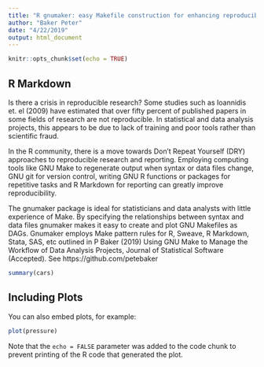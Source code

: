 ```yaml
---
title: "R gnumaker: easy Makefile construction for enhancing reproducible research"
author: "Baker Peter"
date: "4/22/2019"
output: html_document
---
```


```r
knitr::opts_chunk$set(echo = TRUE)
```

## R Markdown
Is there a crisis in reproducible research? Some studies such as Ioannidis et. el (2009) have estimated that over fifty percent of published papers in some fields of research are not reproducible. In statistical and data analysis projects, this appears to be due to lack of training and poor tools rather than scientific fraud.

In the R community, there is a move towards Don't Repeat Yourself (DRY) approaches to reproducible research and reporting. Employing computing tools like GNU Make to regenerate output when syntax or data files change, GNU git for version control, writing GNU R functions or packages for repetitive tasks and R Markdown for reporting can greatly improve reproducibility.

The gnumaker package is ideal for statisticians and data analysts with little experience of Make. By specifying the relationships between syntax and data files gnumaker makes it easy to create and plot GNU Makefiles as DAGs. Gnumaker employs Make pattern rules for R, Sweave, R Markdown, Stata, SAS, etc outlined in P Baker (2019) Using GNU Make to Manage the Workflow of Data Analysis Projects, Journal of Statistical Software (Accepted). See https://github.com/petebaker


```r
summary(cars)
```

## Including Plots

You can also embed plots, for example:

```r
plot(pressure)
```

Note that the `echo = FALSE` parameter was added to the code chunk to prevent printing of the R code that generated the plot.
